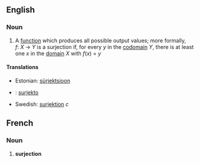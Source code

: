 ==English==

=== Noun ===
# {{math}} A [[function]] which produces all possible output values; more formally, ''f'':&nbsp;''X''&nbsp;&rarr;&nbsp;''Y'' is a surjection if, for every ''y'' in the [[function codomain|codomain]] ''Y'', there is at least one ''x'' in the [[function domain|domain]] ''X'' with ''f''(''x'')&nbsp;=&nbsp;''y''

====Translations====

*Estonian: [[sürjektsioon]]
* {{io}} : [[surjekto]]
*Swedish: [[surjektion]] ''c''



==French==
===Noun===
# '''surjection'''